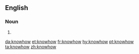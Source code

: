 ==English==

===Noun===
{{en-noun|-}}
# {{alternative spelling of|know-how|lang=en}}

[[da:knowhow]]
[[et:knowhow]]
[[fr:knowhow]]
[[hy:knowhow]]
[[pt:knowhow]]
[[ta:knowhow]]
[[zh:knowhow]]